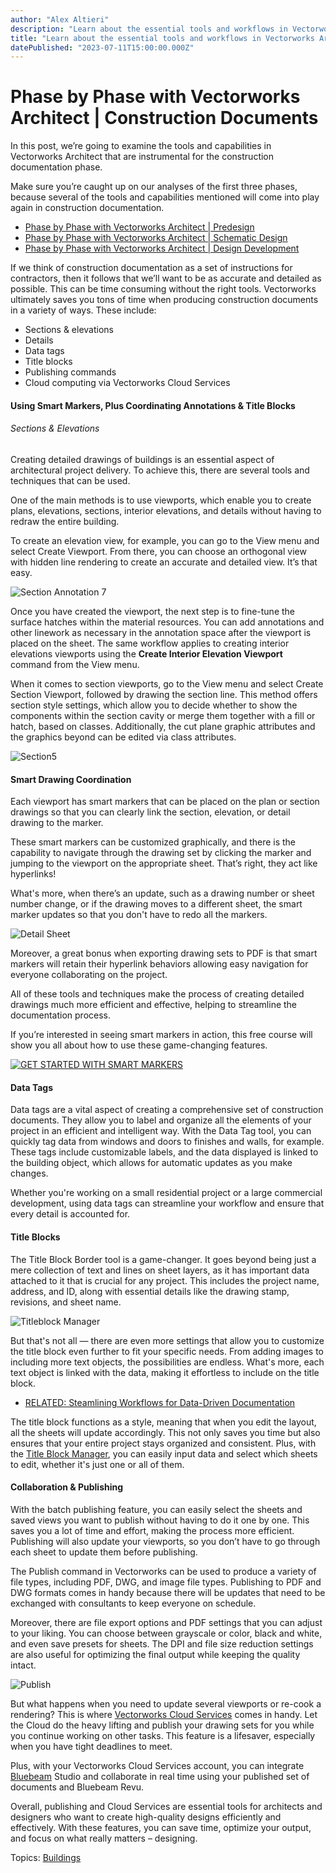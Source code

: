 ```yaml
---
author: "Alex Altieri"
description: "Learn about the essential tools and workflows in Vectorworks Architect for the construction documentation phase."
title: "Learn about the essential tools and workflows in Vectorworks Architect for the construction documentation phase." 
datePublished: "2023-07-11T15:00:00.000Z"
---
```

# Phase by Phase with Vectorworks Architect | Construction Documents

In this post, we’re going to examine the tools and capabilities in Vectorworks Architect that are instrumental for the construction documentation phase.

Make sure you’re caught up on our analyses of the first three phases, because several of the tools and capabilities mentioned will come into play again in construction documentation.

* [Phase by Phase with Vectorworks Architect | Predesign](../../../net/vectorworks/blog/what-vectorworks-architect-does-for-you-in-predesign.html)
* [Phase by Phase with Vectorworks Architect | Schematic Design](../../../net/vectorworks/blog/tips-tricks-for-schematic-design-with-vectorworks-architect.html)
* [Phase by Phase with Vectorworks Architect | Design Development](../../../net/vectorworks/blog/the-design-development-starter-pack-vectorworks.html)

If we think of construction documentation as a set of instructions for contractors, then it follows that we’ll want to be as accurate and detailed as possible. This can be time consuming without the right tools. Vectorworks ultimately saves you tons of time when producing construction documents in a variety of ways. These include:

* Sections & elevations
* Details
* Data tags
* Title blocks
* Publishing commands
* Cloud computing via Vectorworks Cloud Services

#### Using Smart Markers, Plus Coordinating Annotations & Title Blocks

###### Sections & Elevations

Creating detailed drawings of buildings is an essential aspect of architectural project delivery. To achieve this, there are several tools and techniques that can be used.

One of the main methods is to use viewports, which enable you to create plans, elevations, sections, interior elevations, and details without having to redraw the entire building.

To create an elevation view, for example, you can go to the View menu and select Create Viewport. From there, you can choose an orthogonal view with hidden line rendering to create an accurate and detailed view. It’s that easy.

![Section Annotation 7](https://blog.vectorworks.net/hs-fs/hubfs/Blog%20Images/2023%20Blog%20Images/6_CDs/Section%20Annotation%207.png?width=5104&height=2672&name=Section%20Annotation%207.png)

Once you have created the viewport, the next step is to fine-tune the surface hatches within the material resources. You can add annotations and other linework as necessary in the annotation space after the viewport is placed on the sheet. The same workflow applies to creating interior elevations viewports using the **Create Interior Elevation Viewport** command from the View menu.

When it comes to section viewports, go to the View menu and select Create Section Viewport, followed by drawing the section line. This method offers section style settings, which allow you to decide whether to show the components within the section cavity or merge them together with a fill or hatch, based on classes. Additionally, the cut plane graphic attributes and the graphics beyond can be edited via class attributes.

![Section5](https://blog.vectorworks.net/hs-fs/hubfs/Blog%20Images/2023%20Blog%20Images/6_CDs/Section5.png?width=5118&height=2678&name=Section5.png)

#### Smart Drawing Coordination

Each viewport has smart markers that can be placed on the plan or section drawings so that you can clearly link the section, elevation, or detail drawing to the marker.

These smart markers can be customized graphically, and there is the capability to navigate through the drawing set by clicking the marker and jumping to the viewport on the appropriate sheet. That’s right, they act like hyperlinks!

What's more, when there’s an update, such as a drawing number or sheet number change, or if the drawing moves to a different sheet, the smart marker updates so that you don't have to redo all the markers.

![Detail Sheet](https://blog.vectorworks.net/hs-fs/hubfs/Blog%20Images/2023%20Blog%20Images/6_CDs/Detail%20Sheet.png?width=5112&height=2626&name=Detail%20Sheet.png)

Moreover, a great bonus when exporting drawing sets to PDF is that smart markers will retain their hyperlink behaviors allowing easy navigation for everyone collaborating on the project.

All of these tools and techniques make the process of creating detailed drawings much more efficient and effective, helping to streamline the documentation process.

If you’re interested in seeing smart markers in action, this free course will show you all about how to use these game-changing features.

[![GET STARTED WITH SMART MARKERS](https://no-cache.hubspot.com/cta/default/3018241/0155fa43-0927-4fec-ac9d-7e79157221fa.png)](https://cta-redirect.hubspot.com/cta/redirect/3018241/0155fa43-0927-4fec-ac9d-7e79157221fa) 

#### Data Tags

Data tags are a vital aspect of creating a comprehensive set of construction documents. They allow you to label and organize all the elements of your project in an efficient and intelligent way. With the Data Tag tool, you can quickly tag data from windows and doors to finishes and walls, for example. These tags include customizable labels, and the data displayed is linked to the building object, which allows for automatic updates as you make changes.

Whether you're working on a small residential project or a large commercial development, using data tags can streamline your workflow and ensure that every detail is accounted for. 

#### Title Blocks

The Title Block Border tool is a game-changer. It goes beyond being just a mere collection of text and lines on sheet layers, as it has important data attached to it that is crucial for any project. This includes the project name, address, and ID, along with essential details like the drawing stamp, revisions, and sheet name.

![Titleblock Manager](https://blog.vectorworks.net/hs-fs/hubfs/Blog%20Images/2023%20Blog%20Images/6_CDs/Titleblock%20Manager.png?width=3434&height=2302&name=Titleblock%20Manager.png)

But that's not all — there are even more settings that allow you to customize the title block even further to fit your specific needs. From adding images to including more text objects, the possibilities are endless. What's more, each text object is linked with the data, making it effortless to include on the title block.

* [RELATED: Steamlining Workflows for Data-Driven Documentation](https://university.vectorworks.net/course/view.php?id=1632)

The title block functions as a style, meaning that when you edit the layout, all the sheets will update accordingly. This not only saves you time but also ensures that your entire project stays organized and consistent. Plus, with the [Title Block Manager](https://university.vectorworks.net/course/view.php?id=1900), you can easily input data and select which sheets to edit, whether it's just one or all of them.

#### Collaboration & Publishing

With the batch publishing feature, you can easily select the sheets and saved views you want to publish without having to do it one by one. This saves you a lot of time and effort, making the process more efficient. Publishing will also update your viewports, so you don’t have to go through each sheet to update them before publishing.

The Publish command in Vectorworks can be used to produce a variety of file types, including PDF, DWG, and image file types. Publishing to PDF and DWG formats comes in handy because there will be updates that need to be exchanged with consultants to keep everyone on schedule.

Moreover, there are file export options and PDF settings that you can adjust to your liking. You can choose between grayscale or color, black and white, and even save presets for sheets. The DPI and file size reduction settings are also useful for optimizing the final output while keeping the quality intact.

![Publish](https://blog.vectorworks.net/hs-fs/hubfs/Blog%20Images/2023%20Blog%20Images/6_CDs/Publish.png?width=5108&height=2672&name=Publish.png)

But what happens when you need to update several viewports or re-cook a rendering? This is where [Vectorworks Cloud Services](https://www.vectorworks.net/en-US/cloud-services) comes in handy. Let the Cloud do the heavy lifting and publish your drawing sets for you while you continue working on other tasks. This feature is a lifesaver, especially when you have tight deadlines to meet.

Plus, with your Vectorworks Cloud Services account, you can integrate [Bluebeam](https://www.bluebeam.com/) Studio and collaborate in real time using your published set of documents and Bluebeam Revu.

Overall, publishing and Cloud Services are essential tools for architects and designers who want to create high-quality designs efficiently and effectively. With these features, you can save time, optimize your output, and focus on what really matters – designing.

 Topics: [Buildings](https://blog.vectorworks.net/topic/buildings) 

 